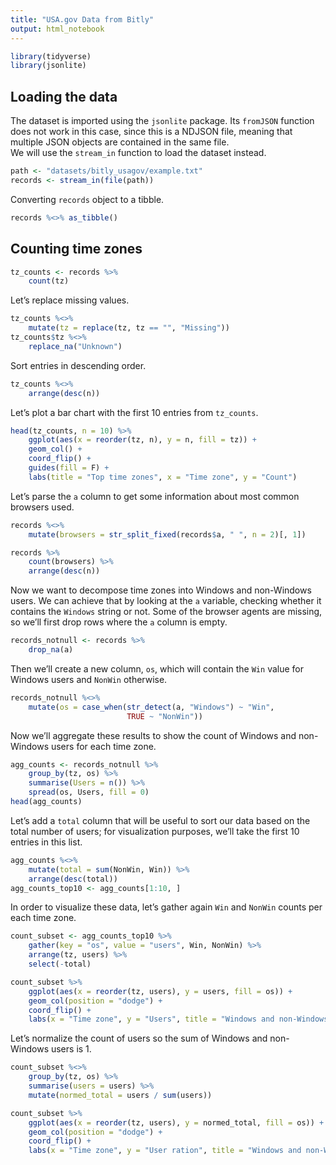 ```yaml
---
title: "USA.gov Data from Bitly"
output: html_notebook
---
```


```r
library(tidyverse)
library(jsonlite)
```

## Loading the data  

The dataset is imported using the `jsonlite` package. Its `fromJSON` function does not work in this case, since this is a NDJSON file, meaning that multiple JSON objects are contained in the same file.  
We will use the `stream_in` function to load the dataset instead.  

```r
path <- "datasets/bitly_usagov/example.txt"
records <- stream_in(file(path))
```

Converting `records` object to a tibble.  

```r
records %<>% as_tibble()
```


## Counting time zones  

```r
tz_counts <- records %>% 
    count(tz) 
```

Let's replace missing values. 

```r
tz_counts %<>%  
    mutate(tz = replace(tz, tz == "", "Missing"))
tz_counts$tz %<>%  
    replace_na("Unknown")
```

Sort entries in descending order. 

```r
tz_counts %<>%  
    arrange(desc(n))
```

Let's plot a bar chart with the first 10 entries from `tz_counts`.  

```r
head(tz_counts, n = 10) %>% 
    ggplot(aes(x = reorder(tz, n), y = n, fill = tz)) + 
    geom_col() + 
    coord_flip() + 
    guides(fill = F) + 
    labs(title = "Top time zones", x = "Time zone", y = "Count")
```

Let's parse the `a` column to get some information about most common browsers used.  

```r
records %<>%  
    mutate(browsers = str_split_fixed(records$a, " ", n = 2)[, 1])
```

```r
records %>% 
    count(browsers) %>% 
    arrange(desc(n))
```

Now we want to decompose time zones into Windows and non-Windows users. We can achieve that by looking at the `a` variable, checking whether it contains the `Windows` string or not. Some of the browser agents are missing, so we'll first drop rows where the `a` column is empty.  

```r
records_notnull <- records %>% 
    drop_na(a)
```

Then we'll create a new column, `os`, which will contain the `Win` value for Windows users and `NonWin` otherwise.  

```r
records_notnull %<>%  
    mutate(os = case_when(str_detect(a, "Windows") ~ "Win", 
                          TRUE ~ "NonWin"))
```

Now we'll aggregate these results to show the count of Windows and non-Windows users for each time zone.  

```r
agg_counts <- records_notnull %>% 
    group_by(tz, os) %>% 
    summarise(Users = n()) %>% 
    spread(os, Users, fill = 0)
head(agg_counts)
```

Let's add a `total` column that will be useful to sort our data based on the total number of users; for visualization purposes, we'll take the first 10 entries in this list.  

```r
agg_counts %<>%  
    mutate(total = sum(NonWin, Win)) %>% 
    arrange(desc(total))
agg_counts_top10 <- agg_counts[1:10, ]
```

In order to visualize these data, let's gather again `Win` and `NonWin` counts per each time zone.  

```r
count_subset <- agg_counts_top10 %>% 
    gather(key = "os", value = "users", Win, NonWin) %>% 
    arrange(tz, users) %>% 
    select(-total)
```

```r
count_subset %>% 
    ggplot(aes(x = reorder(tz, users), y = users, fill = os)) + 
    geom_col(position = "dodge") + 
    coord_flip() + 
    labs(x = "Time zone", y = "Users", title = "Windows and non-Windows users per time zone", fill = "OS")
```

Let's normalize the count of users so the sum of Windows and non-Windows users is 1.  

```r
count_subset %<>% 
    group_by(tz, os) %>% 
    summarise(users = users) %>% 
    mutate(normed_total = users / sum(users))
```

```r
count_subset %>% 
    ggplot(aes(x = reorder(tz, users), y = normed_total, fill = os)) + 
    geom_col(position = "dodge") + 
    coord_flip() + 
    labs(x = "Time zone", y = "User ration", title = "Windows and non-Windows users ratio per time zone", fill = "OS")
```


